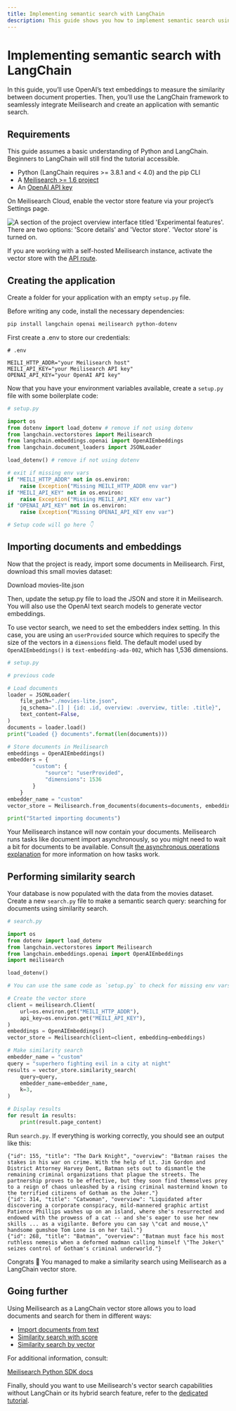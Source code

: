 ```yaml
---
title: Implementing semantic search with LangChain
description: This guide shows you how to implement semantic search using LangChain and similarity search.
---
```


# Implementing semantic search with LangChain

In this guide, you’ll use OpenAI’s text embeddings to measure the similarity between document properties. Then, you’ll use the LangChain framework to seamlessly integrate Meilisearch and create an application with semantic search.

## Requirements

This guide assumes a basic understanding of Python and LangChain. Beginners to LangChain will still find the tutorial accessible.

- Python (LangChain requires >= 3.8.1 and < 4.0) and the pip CLI
- A [Meilisearch >= 1.6 project](/learn/getting_started/cloud_quick_start)
- An [OpenAI API key](https://platform.openai.com/account/api-keys)


On Meilisearch Cloud, enable the vector store feature via your project’s Settings page. 

<Frame>
  <img src="https://raw.githubusercontent.com/meilisearch/documentation/main/assets/images/vector-search/01-cloud-vector-store.png" alt="A section of the project overview interface titled 'Experimental features'. There are two options: 'Score details' and 'Vector store'. 'Vector store' is turned on." />
</Frame>

If you are working with a self-hosted Meilisearch instance, activate the vector store with the [API route](/reference/api/experimental_features).

## Creating the application

Create a folder for your application with an empty `setup.py` file.

Before writing any code, install the necessary dependencies:

```bash
pip install langchain openai meilisearch python-dotenv
```

First create a .env to store our credentials:

```
# .env

MEILI_HTTP_ADDR="your Meilisearch host"
MEILI_API_KEY="your Meilisearch API key"
OPENAI_API_KEY="your OpenAI API key"
```

Now that you have your environment variables available, create a `setup.py` file with some boilerplate code:

```python
# setup.py

import os
from dotenv import load_dotenv # remove if not using dotenv
from langchain.vectorstores import Meilisearch
from langchain.embeddings.openai import OpenAIEmbeddings
from langchain.document_loaders import JSONLoader

load_dotenv() # remove if not using dotenv

# exit if missing env vars
if "MEILI_HTTP_ADDR" not in os.environ:
    raise Exception("Missing MEILI_HTTP_ADDR env var")
if "MEILI_API_KEY" not in os.environ:
    raise Exception("Missing MEILI_API_KEY env var")
if "OPENAI_API_KEY" not in os.environ:
    raise Exception("Missing OPENAI_API_KEY env var")

# Setup code will go here 👇
```

## Importing documents and embeddings

Now that the project is ready, import some documents in Meilisearch. First, download this small movies dataset:

<Card horizontal title="movies-lite.json" icon="file" href="https://gist.githubusercontent.com/Strift/1524ab5e2015e50bbcb215fb4d950a38/raw/movies-lite.json?raw=true">
    Download movies-lite.json
</Card>

Then, update the setup.py file to load the JSON and store it in Meilisearch. You will also use the OpenAI text search models to generate vector embeddings.

To use vector search, we need to set the embedders index setting. In this case, you are using an `userProvided` source which requires to specify the size of the vectors in a `dimensions` field. The default model used by `OpenAIEmbeddings()` is `text-embedding-ada-002`, which has 1,536 dimensions.

```python
# setup.py

# previous code

# Load documents
loader = JSONLoader(
    file_path="./movies-lite.json",
    jq_schema=".[] | {id: .id, overview: .overview, title: .title}",
    text_content=False,
)
documents = loader.load()
print("Loaded {} documents".format(len(documents)))

# Store documents in Meilisearch
embeddings = OpenAIEmbeddings()
embedders = { 
        "custom": {
            "source": "userProvided",
            "dimensions": 1536
        }
    }
embedder_name = "custom" 
vector_store = Meilisearch.from_documents(documents=documents, embedding=embeddings, embedders=embedders, embedder_name=embedder_name)

print("Started importing documents")
```

Your Meilisearch instance will now contain your documents. Meilisearch runs tasks like document import asynchronously, so you might need to wait a bit for documents to be available. Consult [the asynchronous operations explanation](/learn/async/asynchronous_operations) for more information on how tasks work.

## Performing similarity search

Your database is now populated with the data from the movies dataset. Create a new `search.py` file to make a semantic search query: searching for documents using similarity search.

```python
# search.py

import os
from dotenv import load_dotenv
from langchain.vectorstores import Meilisearch
from langchain.embeddings.openai import OpenAIEmbeddings
import meilisearch

load_dotenv()

# You can use the same code as `setup.py` to check for missing env vars

# Create the vector store
client = meilisearch.Client(
    url=os.environ.get("MEILI_HTTP_ADDR"),
    api_key=os.environ.get("MEILI_API_KEY"),
)
embeddings = OpenAIEmbeddings()
vector_store = Meilisearch(client=client, embedding=embeddings)

# Make similarity search
embedder_name = "custom"
query = "superhero fighting evil in a city at night"
results = vector_store.similarity_search(
    query=query,
    embedder_name=embedder_name,
    k=3,
)

# Display results
for result in results:
    print(result.page_content)
```

Run `search.py`. If everything is working correctly, you should see an output like this:

```
{"id": 155, "title": "The Dark Knight", "overview": "Batman raises the stakes in his war on crime. With the help of Lt. Jim Gordon and District Attorney Harvey Dent, Batman sets out to dismantle the remaining criminal organizations that plague the streets. The partnership proves to be effective, but they soon find themselves prey to a reign of chaos unleashed by a rising criminal mastermind known to the terrified citizens of Gotham as the Joker."}
{"id": 314, "title": "Catwoman", "overview": "Liquidated after discovering a corporate conspiracy, mild-mannered graphic artist Patience Phillips washes up on an island, where she's resurrected and endowed with the prowess of a cat -- and she's eager to use her new skills ... as a vigilante. Before you can say \"cat and mouse,\" handsome gumshoe Tom Lone is on her tail."}
{"id": 268, "title": "Batman", "overview": "Batman must face his most ruthless nemesis when a deformed madman calling himself \"The Joker\" seizes control of Gotham's criminal underworld."}
```

Congrats 🎉 You managed to make a similarity search using Meilisearch as a LangChain vector store.

## Going further

Using Meilisearch as a LangChain vector store allows you to load documents and search for them in different ways:

- [Import documents from text](https://python.langchain.com/docs/integrations/vectorstores/meilisearch#adding-text-and-embeddings)
- [Similarity search with score](https://python.langchain.com/docs/integrations/vectorstores/meilisearch#similarity-search-with-score)
- [Similarity search by vector](https://python.langchain.com/docs/integrations/vectorstores/meilisearch#similarity-search-by-vector)

For additional information, consult:

[Meilisearch Python SDK docs](https://python-sdk.meilisearch.com/)

Finally, should you want to use Meilisearch's vector search capabilities without LangChain or its hybrid search feature, refer to the [dedicated tutorial](/learn/ai_powered_search/getting_started_with_ai_search).
